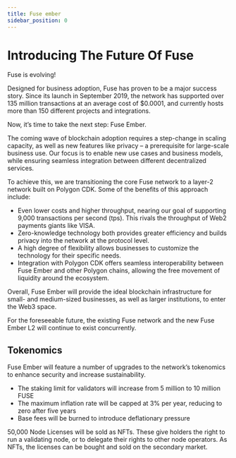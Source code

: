 ```yaml
---
title: Fuse ember
sidebar_position: 0
---
```


# Introducing The Future Of Fuse

Fuse is evolving!

Designed for business adoption, Fuse has proven to be a major success story. Since its launch in September 2019, the network has supported over 135 million transactions at an average cost of $0.0001, and currently hosts more than 150 different projects and integrations.

Now, it’s time to take the next step: Fuse Ember.

The coming wave of blockchain adoption requires a step-change in scaling capacity, as well as new features like privacy – a prerequisite for large-scale business use. Our focus is to enable new use cases and business models, while ensuring seamless integration between different decentralized services.

To achieve this, we are transitioning the core Fuse network to a layer-2 network built on Polygon CDK. Some of the benefits of this approach include:

* Even lower costs and higher throughput, nearing our goal of supporting 9,000 transactions per second (tps). This rivals the throughput of Web2 payments giants like VISA.
* Zero-knowledge technology both provides greater efficiency and builds privacy into the network at the protocol level.
* A high degree of flexibility allows businesses to customize the technology for their specific needs.
* Integration with Polygon CDK offers seamless interoperability between Fuse Ember and other Polygon chains, allowing the free movement of liquidity around the ecosystem.

Overall, Fuse Ember will provide the ideal blockchain infrastructure for small- and medium-sized businesses, as well as larger institutions, to enter the Web3 space.

For the foreseeable future, the existing Fuse network and the new Fuse Ember L2 will continue to exist concurrently.

## Tokenomics

Fuse Ember will feature a number of upgrades to the network’s tokenomics to enhance security and increase sustainability.

* The staking limit for validators will increase from 5 million to 10 million FUSE
* The maximum inflation rate will be capped at 3% per year, reducing to zero after five years
* Base fees will be burned to introduce deflationary pressure

50,000 Node Licenses will be sold as NFTs. These give holders the right to run a validating node, or to delegate their rights to other node operators. As NFTs, the licenses can be bought and sold on the secondary market.
